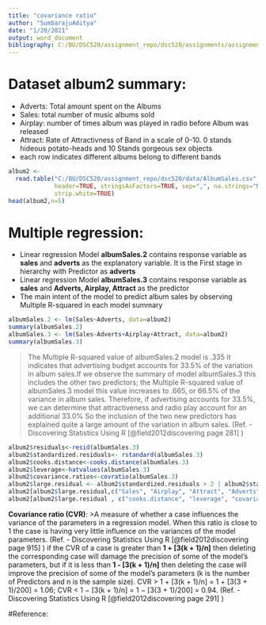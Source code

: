 ---
title: "covariance ratio"
author: "SumbarajuAditya"
date: "1/20/2021"
output: word_document
bibliography: C:/BU/DSC520/assignment_repo/dsc520/assignments/assignment04/bibliography.bib
---

# Dataset album2 summary:
* Adverts: Total amount spent on the Albums
* Sales: total number of music albums sold
* Airplay: number of times album was played in radio before Album was released
* Attract: Rate of Attractivness of Band in a scale of 0-10. 0 stands hideous potato-heads and 10 Stands gorgeous sex objects 
* each row indicates different albums belong to different bands

```{r}
album2 <- 
  read.table("C:/BU/DSC520/assignment_repo/dsc520/data/AlbumSales.csv", 
             header=TRUE, stringsAsFactors=TRUE, sep=",", na.strings="NA", dec=".", 
             strip.white=TRUE)
head(album2,n=5)

```

# Multiple regression:
* Linear regression Model **albumSales.2** contains response variable as **sales** and **adverts** as the explanatory variable. It is the First stage in hierarchy with Predictor as **adverts**
* Linear regression Model **albumSales.3** contains response variable as **sales** and **Adverts, Airplay, Attract** as the predictor
* The main intent of the model to predict album sales by observing Multiple R-squared in each model summary

```{r}
albumSales.2 <- lm(Sales~Adverts, data=album2)
summary(albumSales.2)
albumSales.3 <- lm(Sales~Adverts+Airplay+Attract, data=album2)
summary(albumSales.3)

```
>The Multiple R-squared value of albumSales.2 model is .335 it indicates that advertising budget accounts for 33.5% of the variation in album sales.If we observe the summary of model albumSales.3 this includes the other two predictors; the Multiple R-squared value of albumSales.3 model this value increases to .665, or 66.5% of the variance in album sales. Therefore, if advertising accounts for 33.5%, we can determine that attractiveness and radio play account for an additional 33.0% So the inclusion of the two new predictors has explained quite a large amount of the variation in album sales.
(Ref. - Discovering Statistics Using R  [@field2012discovering page 281] )

```{r}
album2$residuals<-resid(albumSales.3)
album2$standardized.residuals<- rstandard(albumSales.3)
album2$cooks.distance<-cooks.distance(albumSales.3)
album2$leverage<-hatvalues(albumSales.3)
album2$covariance.ratios<-covratio(albumSales.3)
album2$large.residual <- album2$standardized.residuals > 2 | album2$standardized.residuals < -2
album2[album2$large.residual,c("Sales", "Airplay", "Attract", "Adverts", "standardized.residuals")]
album2[album2$large.residual , c("cooks.distance", "leverage", "covariance.ratios")]
```

**Covariance ratio (CVR)**: 
>A measure of whether a case influences the variance of the parameters in a regression model. When this ratio
is close to 1 the case is having very little influence on the variances of the model parameters. (Ref. - Discovering Statistics Using R  [@field2012discovering page 915] )
if the CVR of a case is greater than **1 + [3(k + 1)/n]** then deleting the corresponding case will damage the precision of some of the model’s parameters, but if it is less than **1 - [3(k + 1)/n]** then deleting the case will improve the precision of some of the model’s parameters (k is the number of Predictors and n is the sample size).
CVR > 1 + [3(k + 1)/n] = 1 + [3(3 + 1)/200] = 1.06;
CVR < 1 − [3(k + 1)/n] = 1 − [3(3 + 1)/200] = 0.94.
(Ref. - Discovering Statistics Using R  [@field2012discovering page 291] )


#Reference:
